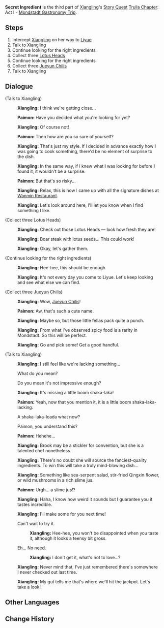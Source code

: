 {{Quest Infobox
|id            = 11002
|image         = Story Quest Secret Ingredient.png
|type          = Story
|chapter       = Trulla Chapter
|actNum        = I
|part          = 3
|act           = Mondstadt Gastronomy Trip
|character     = Xiangling
|startLocation = [[Windwail Highland]], [[Mondstadt]]
|region        = Mondstadt
|area          = Windwail Highland
|prev          = Cooking Appointment
|next          = Lucky Find
|exp           = 175
|mora          = 6,575
|other         = {{Card|Adventurer's Experience|3}}{{Card|Fine Enhancement Ore|8}}
|characters    = Paimon;Traveler;Xiangling
|voiced        = yes
}}
'''Secret Ingredient''' is the third part of [[Xiangling]]'s [[Story Quest]] [[Trulla Chapter]]: Act I - [[Mondstadt Gastronomy Trip]].

==Steps==
#Intercept [[Xiangling]] on her way to [[Liyue]]
#Talk to Xiangling
#Continue looking for the right ingredients
#Collect three [[Lotus Head]]s
#Continue looking for the right ingredients
#Collect three [[Jueyun Chili]]s
#Talk to Xiangling

==Dialogue==
{{Quest Description|To your surprise, [[Draff]] did not intend to reprimand [[Xiangling]], but instead wanted her to help promote [[Springvale]]'s meat products instead. Sticking to her principles, Xiangling refused to cook for advertising, and would have left if she was not attracted to the smell of [[Brook]]'s cooking. What began as a chat devolved into disagreement about how to prepare food, and ended in the declaration of a cook-off between the head chef of Springvale and the chef from [[Liyue]].}}
{{Dialogue start}}
;(Talk to Xiangling)
:{{A|vo xllq003 2 xiangling 01.ogg}} '''Xiangling:''' I think we're getting close...
:{{A|vo xllq003 2 paimon 01.ogg}} '''Paimon:''' Have you decided what you're looking for yet?
:{{A|vo xllq003 2 xiangling 02.ogg}} '''Xiangling:''' Of course not!
:{{A|vo xllq003 2 paimon 02.ogg}} '''Paimon:''' Then how are you so sure of yourself?
:{{A|vo xllq003 2 xiangling 03.ogg}} '''Xiangling:''' That's just my style. If I decided in advance exactly how I was going to cook something, there'd be no element of surprise to the dish.
:{{A|vo xllq003 2 xiangling 04.ogg}} '''Xiangling:''' In the same way, if I knew what I was looking for before I found it, it wouldn't be a surprise.
:{{A|vo xllq003 2 paimon 03.ogg}} '''Paimon:''' But that's so risky...
:{{A|vo xllq003 2 xiangling 05.ogg}} '''Xiangling:''' Relax, this is how I came up with all the signature dishes at [[Wanmin Restaurant]].
:{{A|vo xllq003 2 xiangling 06.ogg}} '''Xiangling:''' Let's look around here, I'll let you know when I find something I like.

;(Collect three Lotus Heads)
:{{A|vo xllq003 3 xiangling 01.ogg}} '''Xiangling:''' Check out those Lotus Heads &mdash; look how fresh they are!
:{{A|vo xllq003 3 xiangling 02.ogg}} '''Xiangling:''' Boar steak with lotus seeds... This could work!
:{{A|vo xllq003 3 xiangling 03.ogg}} '''Xiangling:''' Okay, let's gather them.

;(Continue looking for the right ingredients)
:{{A|vo xllq003 4 xiangling 01.ogg}} '''Xiangling:''' Hee-hee, this should be enough.
:{{A|vo xllq003 4 xiangling 02.ogg}} '''Xiangling:''' It's not every day you come to Liyue. Let's keep looking and see what else we can find.

;(Collect three Jueyun Chilis)
:{{A|vo xllq003 5 xiangling 01.ogg}} '''Xiangling:''' Wow, [[Jueyun Chili]]s!
:{{A|vo xllq003 5 paimon 01.ogg}} '''Paimon:''' Aw, that's such a cute name.
:{{A|vo xllq003 5 xiangling 02.ogg}} '''Xiangling:''' Maybe so, but those little fellas pack quite a punch.
:{{A|vo xllq003 5 xiangling 03.ogg}} '''Xiangling:''' From what I've observed spicy food is a rarity in Mondstadt. So this will be perfect.
:{{A|vo xllq003 5 xiangling 04.ogg}} '''Xiangling:''' Go and pick some! Get a good handful.

;(Talk to Xiangling)
:{{A|vo xllq003 7 xiangling 01.ogg}} '''Xiangling:''' I still feel like we're lacking something...
:{{DIcon}} What do you mean?
:{{DIcon}} Do you mean it's not impressive enough?
:{{A|vo xllq003 7 xiangling 02.ogg}} '''Xiangling:''' It's missing a little boom shaka-laka!
:{{A|vo xllq003 7 paimon 01.ogg}} '''Paimon:''' Yeah, now that you mention it, it is a little boom shaka-laka-lacking.
:{{DIcon}} A shaka-laka-loada what now?
:{{DIcon}} Paimon, you understand this?
:{{A|vo xllq003 7 paimon 02.ogg}} '''Paimon:''' Hehehe...
:{{A|vo xllq003 7 xiangling 03.ogg}} '''Xiangling:''' Brook may be a stickler for convention, but she is a talented chef nonetheless.
:{{A|vo xllq003 7 xiangling 04.ogg}} '''Xiangling:''' There's no doubt she will source the fanciest-quality ingredients. To win this will take a truly mind-blowing dish...
:{{A|vo xllq003 7 xiangling 05.ogg}} '''Xiangling:''' Something like sea-serpent salad, stir-fried Qingxin flower, or wild mushrooms in a rich slime jus.
:{{A|vo xllq003 7 paimon 03.ogg}} '''Paimon:''' Urgh... a slime jus!?
:{{A|vo xllq003 7 xiangling 06.ogg}} '''Xiangling:''' Haha, I know how weird it sounds but I guarantee you it tastes incredible.
:{{A|vo xllq003 7 xiangling 07.ogg}} '''Xiangling:''' I'll make some for you next time!
:{{DIcon}} Can't wait to try it.
::{{A|vo xllq003 7 xiangling 08a.ogg}} '''Xiangling:''' Hee-hee, you won't be disappointed when you taste it, although it looks a teensy bit gross.
:{{DIcon}} Eh... No need.
::{{A|vo xllq003 7 xiangling 08b.ogg}} '''Xiangling:''' I don't get it, what's not to love...?
:{{A|vo xllq003 7 xiangling 09.ogg}} '''Xiangling:''' Never mind that, I've just remembered there's somewhere I never checked out last time.
:{{A|vo xllq003 7 xiangling 10.ogg}} '''Xiangling:''' My gut tells me that's where we'll hit the jackpot. Let's take a look!
{{dialogue end}}

==Other Languages==
{{Other Languages
|en      = Secret Ingredient
|zhs     = 一锤定音的食材
|zhs_rm  = Yīchuídìngyīn de Shícái
|zht     = 一錘定音的食材
|zht_rm  = Yīchuídìngyīn de Shícái
|zh_tl   = The Final Decisive Ingredient
|zh_note = {{zh|一锤定音|tl=to set the tone [of a gong] with a single hammer blow}} is an idiom that means "to have the final say," or "to make the final decision."
|ja      = 最高の食材
|ja_rm   = Saikou no Shokuzai
|ja_tl   = The Best Ingredient
|ko      = 승부를 결정지을 식자재
|ko_rm   = Seungbureul Gyeoljeongjieul Sikjajae
|ko_tl   = Ingredient to Decide Victory
|es      = Ingredientes faltantes
|es_tl   = Missing Ingredients
|fr      = Ingrédients décisifs
|fr_tl   = Decisive Ingredients
|ru      = Недостающий ингредиент
|ru_tl   = Missing Ingredient
|th      = ส่วนประกอบที่ตามหา
|th_rm   = 
|th_tl   = 
|vi      = Nguyên Liệu Quyết Định
|vi_tl   = Decisive Ingredient
|de      = Eine Frage des Geschmacks
|de_tl   = A Question of the Taste
|id      = Bahan Rahasia
|id_tl   = Secret Ingredient
|pt      = Ingredientes Secretos
|pt_tl   = Secret Ingredients
|tr      = Gizli Malzeme
|tr_tl   = 
|it      = Ingrediente segreto
|it_tl   = 
}}

==Change History==
{{Change History|1.0}}